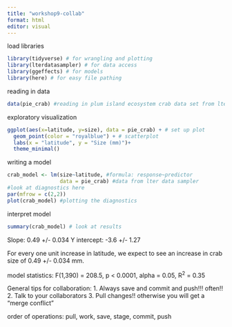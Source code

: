 ```yaml
---
title: "workshop9-collab"
format: html
editor: visual
---
```


load libraries

```r
library(tidyverse) # for wrangling and plotting
library(lterdatasampler) # for data access
library(ggeffects) # for models
library(here) # for easy file pathing
```



reading in data
```r
data(pie_crab) #reading in plum island ecosystem crab data set from lterdatasampler package

```

exploratory visualization

```r
ggplot(aes(x=latitude, y=size), data = pie_crab) + # set up plot
  geom_point(color = "royalblue") + # scatterplot
  labs(x = "latitude", y = "Size (mm)")+
  theme_minimal()
```


writing a model
```r
crab_model <- lm(size~latitude, #formula: response~predictor
                 data = pie_crab) #data from lter data sampler
#look at diagnostics here
par(mfrow = c(2,2)) 
plot(crab_model) #plotting the diagnostics

```

interpret model

```r
summary(crab_model) # look at results
```
Slope: 0.49 +/- 0.034
Y intercept: -3.6 +/- 1.27

For every one unit increase in latitude, we expect to see an increase in crab size of 0.49 +/- 0.034 mm.

model statistics: F(1,390) = 208.5, p < 0.0001, alpha = 0.05, R^2^ = 0.35

General tips for collaboration:
1. Always save and commit and push!!! often!!
2. Talk to your collaborators
3. Pull changes!! otherwise you will get a "merge conflict"

order of operations:
pull, work, save, stage, commit, push







